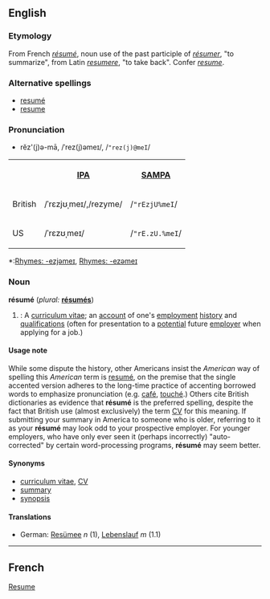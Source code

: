 ==English==

=== Etymology ===
From French ''[[résumé#French|résumé]]'', noun use of the past participle of ''[[résumer#French|résumer]]'', "to summarize", from Latin ''[[resumere]]'', "to take back". Confer ''[[resume#English|resume]]''.

===Alternative spellings===
*[[resumé]]
*[[resume]]

===Pronunciation===
{{audio|resumé.ogg|Audio Pronunciation}}
*rĕz'(j)ə-mā, /ˈrez(j)əmeɪ/, /<tt>"rez(j)@meI</tt>/
<table>
<tr><th> <th>[[w:IPA|IPA]]<th>[[Pronunciation guide|SAMPA]]</tr>
<tr><td>British</td><td>/ˈrɛzjʊˌmeɪ/,/rezyme/</td> <td>/<tt>"rEzjU%meI</tt>/</td></tr>
<tr><td>US</td> <td>/ˈrɛzʊˌmeɪ/</td> <td>/<tt>"rE.zU.%meI</tt>/</td></tr>
</table>
*:[[Rhymes:English:-ezjəmeɪ|Rhymes: -ezjəmeɪ]], [[Rhymes:English:-ezəmeɪ|Rhymes: -ezəmeɪ]]

===Noun===
'''résumé''' (''plural:'' '''[[résumés]]''')
# {{cattag|US}}: A [[curriculum vitae]]; an [[account]] of one's [[employment]] [[history]] and [[qualification]]s (often for presentation to a [[potential]] future [[employer]] when applying for a job.)

====Usage note====
While some dispute the history, other Americans insist the ''American'' way of spelling this ''American'' term is [[resumé]], on the premise that the single accented version adheres to the long-time practice of accenting borrowed words to emphasize pronunciation (e.g. [[café]], [[touché]].)  Others cite British dictionaries as evidence that '''résumé''' is the preferred spelling, despite the fact that British use (almost exclusively) the term [[CV]] for this meaning.  If submitting your summary in America to someone who is older, referring to it as your '''résumé''' may look odd to your prospective employer.  For younger employers, who have only ever seen it (perhaps incorrectly) "auto-corrected" by certain word-processing programs, '''résumé''' may seem better.

====Synonyms====
*[[curriculum vitae]], [[CV]]<!-- maybe also c.v. or C.V. -->
*[[summary]]
*[[synopsis]]

====Translations====
*German: [[Resümee]] ''n'' (1), [[Lebenslauf]] ''m'' (1.1)

----

==French==
{{substub}}

[[Category:English words spelled with diacritics or ligatures|Resume]]